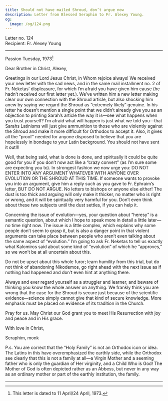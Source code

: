 ```yaml
---
title: Should not have mailed Shroud, don’t argue now
description: Letter from Blessed Seraphim to Fr. Alexey Young.
og:
  image: /og/124.png
---
```


<div style={{textAlign:'right', fontFamily:'monospace'}}>Letter no. 124</div>
<div style={{textAlign:'left', fontFamily:'monospace'}}>Recipient: Fr. Alexey Young</div>

---

Passion Tuesday, 1973[^1]

Dear Brother in Christ, Alexey,

Greetings in our Lord Jesus Christ, in Whom rejoice always! We received your new letter with the sad news, and in the same mail installment no. 2 of Fr. Neketas’ displeasure, for which I’m afraid you have given him cause (he hadn’t received our first letter yet.). We’ve written him a new letter making clear our own connection with the Shroud article, but also shocking him anew by saying we regard the Shroud as “extremely likely” genuine. In his letter he doesn’t mention a single point that we didn’t already give you as an objection to printing Sarah’s article the way it is—see what happens when you trust yourself? I’m afraid what will happen is just what we told you—that Sarahs Latinisms will just give ammunition to those who are violently against the Shroud and make it more difficult for Orthodox to accept it. Also, it gives all the “proof” needed for anyone disposed to believe that you are hopelessly in bondage to your Latin background. You should not have sent it out!!!

Well, that being said, what is done is done, and spiritually it could be quite good for you if you don’t now act like a “crazy convert” (as I’m sure some are expecting you to). In strongest fashion we now urge you: DO NOT ENTER INTO ANY ARGUMENT WHATEVER WITH ANYONE OVER EVOLUTION OR THE SHROUD AT THIS TIME. If someone wants to provoke you into an argument, give him a reply such as you gave to Fr. Ephraim’s letter, BUT DO NOT ARGUE. No letters to bishops or anyone else either! The dust is too thick and arguing will only make it thicker, no matter who is right or wrong, and it will be spiritually very harmful for you. Don’t even think about these two subjects until the dust settles, if you can help it.

Concerning the issue of evolution—yes, your question about “heresy” is a semantic question, about which I hope to speak more in detail a little later—no time right now. The issue is a little complex, which explains why some people don’t seem to grasp it, but is also a danger point in that violent arguments can take place between people who aren’t even talking about the same aspect of “evolution.” I’m going to ask Fr. Neketas to tell us exactly what Kalomiros said about some kind of “evolution” of which he “approves,” so we won’t be at all uncertain about this.

Do not be upset about this whole furor; learn humility from this trial, but do not think of abandoning Nikodemos, go right ahead with the next issue as if nothing had happened and don’t even hint at anything there.

Always and ever regard yourself as a struggler and learner, and beware of thinking you know the whole answer on anything. We frankly think you are wrong that the case for the Shroud is secure just because of the scientific evidence—science simply cannot give that kind of secure knowledge. More emphasis must be placed on evidence of its tradition in the Church.

Pray for us. May Christ our God grant you to meet His Resurrection with joy and peace and in His grace.

With love in Christ,

Seraphim, monk

P.s. You are correct that the “Holy Family” is not an Orthodox icon or idea. The Latins in this have overemphasized the earthly side, while the Orthodox see clearly that this is not a family at all—a Virgin Mother and a seeming father who is only the guardian of Her virginity, and a Child Who is God! The Mother of God is often depicted rather as an Abbess, but never in any way as an ordinary mother or part of the earthly institution, the family.

---

[^1]: This letter is dated to 11 April/24 April, 1973.
